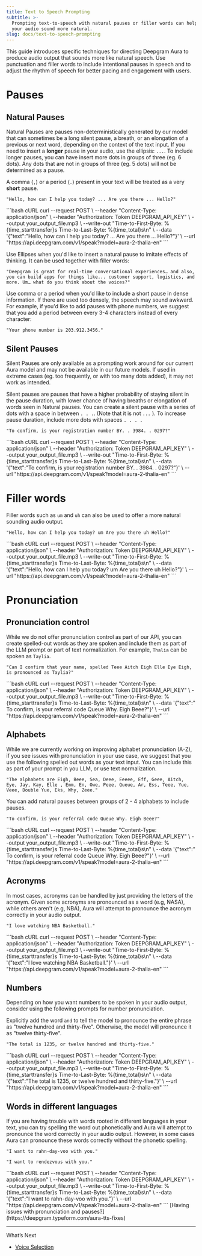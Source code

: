 ```yaml
---
title: Text to Speech Prompting
subtitle: >-
  Prompting text-to-speech with natural pauses or filler words can help to make
  your audio sound more natural.
slug: docs/text-to-speech-prompting
---
```



This guide introduces specific techniques for directing Deepgram Aura to produce audio output that sounds more like natural speech. Use punctuation and filler words to include intentional pauses in speech and to adjust the rhythm of speech for better pacing and engagement with users.

# Pauses

## Natural Pauses

Natural Pauses are pauses non-deterministically generated by our model that can sometimes be a long silent pause, a breath, or an elongation of a previous or next word, depending on the context of the text input. If you need to insert a **longer** pause in your audio, use the ellipsis: `...`. To include longer pauses, you can have insert more dots in groups of three (eg. 6 dots). Any dots that are not in groups of three (eg. 5 dots) will not be determined as a pause.

A comma (`,`) or a period (`.`) present in your text will be treated as a very **short** pause.

```
"Hello, how can I help you today? ... Are you there ... Hello?"
```

<CodeGroup>
  ```bash cURL
      curl --request POST \
       --header "Content-Type: application/json" \
       --header "Authorization: Token DEEPGRAM_API_KEY" \
       --output your_output_file.mp3 \
       --write-out "Time-to-First-Byte: %{time_starttransfer}s Time-to-Last-Byte: %{time_total}s\n" \
       --data '{"text":"Hello, how can I help you today? ... Are you there ... Hello?"}' \
       --url "https://api.deepgram.com/v1/speak?model=aura-2-thalia-en"
  ```
</CodeGroup>

Use Ellipses when you'd like to insert a natural pause to imitate effects of thinking. It can be used together with filler words:

```
"Deepgram is great for real-time conversational experiences… and also, you can build apps for things like... customer support, logistics, and more. Um… what do you think about the voices?"
```

Use comma or a period when you'd like to include a short pause in dense information. If there are used too densely, the speech may sound awkward. For example, if you'd like to add pauses with phone numbers, we suggest that you add a period between every 3-4 characters instead of every character:

```
"Your phone number is 203.912.3456."
```

## Silent Pauses

<Warning>
  Silent Pauses are only available as a prompting work around for our current Aura model and may not be available in our future models. If used in extreme cases (eg. too frequently, or with too many dots added), it may not work as intended.
</Warning>

Silent pauses are pauses that have a higher probability of staying silent in the pause duration, with lower chance of having breaths or elongation of words seen in Natural pauses. You can create a silent pause with a series of dots with a space in between `. . .`. (Note that it is not `...` ). To increase pause duration, include more dots with spaces `. . . .`

```
"To confirm, is your registration number BY. . 3984. . 0297?"
```

<CodeGroup>
  ```bash cURL
  curl --request POST \
       --header "Content-Type: application/json" \
       --header "Authorization: Token DEEPGRAM_API_KEY" \
       --output your_output_file.mp3 \
       --write-out "Time-to-First-Byte: %{time_starttransfer}s Time-to-Last-Byte: %{time_total}s\n" \
       --data '{"text":"To confirm, is your registration number BY. . 3984. . 0297?"}' \
       --url "https://api.deepgram.com/v1/speak?model=aura-2-thalia-en"
  ```
</CodeGroup>

# Filler words

Filler words such as `um` and `uh` can also be used to offer a more natural sounding audio output.

```
"Hello, how can I help you today? um Are you there uh Hello?"
```

<CodeGroup>
  ```bash cURL
    curl --request POST \
       --header "Content-Type: application/json" \
       --header "Authorization: Token DEEPGRAM_API_KEY" \
       --output your_output_file.mp3 \
       --write-out "Time-to-First-Byte: %{time_starttransfer}s Time-to-Last-Byte: %{time_total}s\n" \
       --data '{"text":"Hello, how can I help you today? um Are you there uh Hello?"}' \
       --url "https://api.deepgram.com/v1/speak?model=aura-2-thalia-en"
  ```
</CodeGroup>

# Pronunciation

## Pronunciation control

While we do not offer pronunciation control as part of our API, you can create spelled-out words as they are spoken and include them as part of the LLM prompt or part of text normalization. For example, `Thalia` can be spoken as `Taylia`.

```
"Can I confirm that your name, spelled Teee Aitch Eigh Elle Eye Eigh, is pronounced as Taylia?"
```

<CodeGroup>
  ```bash cURL
  curl --request POST \
       --header "Content-Type: application/json" \
       --header "Authorization: Token DEEPGRAM_API_KEY" \
       --output your_output_file.mp3 \
       --write-out "Time-to-First-Byte: %{time_starttransfer}s Time-to-Last-Byte: %{time_total}s\n" \
       --data '{"text":" To confirm, is your referral code Queue Why. Eigh Beee?"}' \
       --url "https://api.deepgram.com/v1/speak?model=aura-2-thalia-en"
  ```
</CodeGroup>

## Alphabets

While we are currently working on improving alphabet pronunciation (A-Z), if you see issues with pronunciation in your use case, we suggest that you use the following spelled out words as your text input. You can include this as part of your prompt in you LLM, or use text normalization.

```
"The alphabets are Eigh, Beee, Sea, Deee, Eeeee, Eff, Geee, Aitch, Eye, Jay, Kay, Elle , Emm, En, Owe, Peee, Queue, Ar, Ess, Teee, Yue, Veee, Double Yue, Eks, Why, Zeee."
```

You can add natural pauses between groups of 2 - 4 alphabets to include pauses.

```
"To confirm, is your referral code Queue Why. Eigh Beee?"
```

<CodeGroup>
  ```bash cURL
  curl --request POST \
       --header "Content-Type: application/json" \
       --header "Authorization: Token DEEPGRAM_API_KEY" \
       --output your_output_file.mp3 \
       --write-out "Time-to-First-Byte: %{time_starttransfer}s Time-to-Last-Byte: %{time_total}s\n" \
       --data '{"text":" To confirm, is your referral code Queue Why. Eigh Beee?"}' \
       --url "https://api.deepgram.com/v1/speak?model=aura-2-thalia-en"
  ```
</CodeGroup>

## Acronyms

In most cases, acronyms can be handled by just providing the letters of the acronym. Given some acronyms are pronounced as a word (e.g, NASA), while others aren't (e.g, NBA), Aura will attempt to pronounce the acronym correctly in your audio output.

```
"I love watching NBA Basketball."
```

<CodeGroup>
  ```bash cURL
  curl --request POST \
       --header "Content-Type: application/json" \
       --header "Authorization: Token DEEPGRAM_API_KEY" \
       --output your_output_file.mp3 \
       --write-out "Time-to-First-Byte: %{time_starttransfer}s Time-to-Last-Byte: %{time_total}s\n" \
       --data '{"text":"I love watching NBA Basketball."}' \
       --url "https://api.deepgram.com/v1/speak?model=aura-2-thalia-en"
  ```
</CodeGroup>

## Numbers

Depending on how you want numbers to be spoken in your audio output, consider using the following prompts for number pronunciation.

Explicitly add the word `and` to tell the model to pronounce the entire phrase as "twelve hundred and thirty-five". Otherwise, the model will pronounce it as "twelve thirty-five".

```
"The total is 1235, or twelve hundred and thirty-five."
```

<CodeGroup>
  ```bash cURL
  curl --request POST \
       --header "Content-Type: application/json" \
       --header "Authorization: Token DEEPGRAM_API_KEY" \
       --output your_output_file.mp3 \
       --write-out "Time-to-First-Byte: %{time_starttransfer}s Time-to-Last-Byte: %{time_total}s\n" \
       --data '{"text":"The total is 1235, or twelve hundred and thirty-five."}' \
       --url "https://api.deepgram.com/v1/speak?model=aura-2-thalia-en"
  ```
</CodeGroup>

## Words in different languages

If you are having trouble with words rooted in different languages in your text, you can try spelling the word out phonetically and Aura will attempt to pronounce the word correctly in your audio output. However, in some cases Aura can pronounce these words correctly without the phonetic spelling.

```
"I want to rahn-day-voo with you."
```

```
"I want to rendezvous with you."
```

<CodeGroup>
  ```bash cURL
   curl --request POST \
       --header "Content-Type: application/json" \
       --header "Authorization: Token DEEPGRAM_API_KEY" \
       --output your_output_file.mp3 \
       --write-out "Time-to-First-Byte: %{time_starttransfer}s Time-to-Last-Byte: %{time_total}s\n" \
       --data '{"text":"I want to rahn-day-voo with you."}' \
       --url "https://api.deepgram.com/v1/speak?model=aura-2-thalia-en"
  ```
</CodeGroup>

<Info>
  [Having issues with pronunciation and pauses?](https://deepgram.typeform.com/aura-tts-fixes)
</Info>

***

What’s Next

* [Voice Selection](/docs/tts-models)
